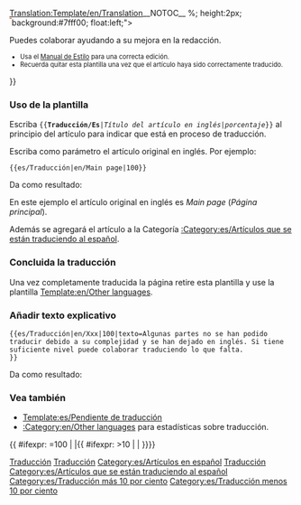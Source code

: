 <noinclude>[[Translation:Template/en/Translation]]</noinclude><noinclude>__NOTOC__ </noinclude>{{es/Metaplantilla de avisos| tipo  = estilo
| imagen= en/Translation.png
| texto = <strong>Este artículo se está traduciendo del original en inglés: <includeonly>[[{{NAMESPACE}}:{{{1}}}|{{{1}}}]]</includeonly><noinclude>{{{1}}}</noinclude>.</strong>
<div>{{{texto|}}}</div>
<div style="font-size: 90%">
<div style="margin:auto; text-align:Left;">Porcentaje: {{{2|0}}}% aprox.
<div style="width:200px; text-align:Left; border:1px solid #aaa; padding:1px; overflow:hidden;"><span style="width:{{#expr: ({{{2|0}}}/100) * 100}}%; height:2px; background:#7fff00; float:left;">&nbsp;</span><span style="width:{{#expr: 100 - ({{{2|0}}}/100) * 100}}%; height:2px; background:#ff7f50; float:left;">&nbsp;</span></div>
</div>
Puedes colaborar ayudando a su mejora en la redacción.
</div><div style="font-size: 80%">
* Usa el [[es/Wiki/Manual de Estilo|Manual de Estilo]] para una correcta edición.
* Recuerda quitar esta plantilla una vez que el artículo haya sido correctamente traducido.
</div>
}}<noinclude>

===Uso de la plantilla ===
Escriba <code><nowiki>{{</nowiki>'''Traducción/Es'''|''Título del artículo en inglés''|''porcentaje''<nowiki>}}</nowiki></code> al principio del artículo para indicar que está en proceso de traducción.
<p>Escriba como parámetro el artículo original en inglés. Por ejemplo:</p>

<pre>{{es/Traducción|en/Main page|100}}</pre>
Da como resultado:
{{es/Traducción|en/Main page|100}}

En este ejemplo el artículo original en inglés es ''Main page'' (''Página principal'').
<p>Además se agregará el artículo a la Categoría [[:Category:es/Artículos que se están traduciendo al español]].</p>

===Concluida la traducción===
Una vez completamente traducida la página retire esta plantilla y use la plantilla [[Template:en/Other languages]].

===Añadir texto explicativo===
<pre>{{es/Traducción|en/Xxx|100|texto=Algunas partes no se han podido traducir debido a su complejidad y se han dejado en inglés. Si tiene suficiente nivel puede colaborar traduciendo lo que falta.
}}</pre>
Da como resultado:
{{es/Traducción|en/Xxx|100|texto=Algunas partes no se han podido traducir debido a su complejidad y se han dejado en inglés. Si tiene suficiente nivel puede colaborar traduciendo lo que falta.}}

===Vea también===
*[[Template:es/Pendiente de traducción]]
*[[:Category:en/Other languages]] para estadísticas sobre traducción.

[[Category:es/Plantillas|Traducción]][[Category:es/Cajas de mensajes|Traducción]][[Category:es/Artículos en español]][[Category:es/Traducción|Traducción]]
</noinclude><includeonly>{{ #ifexpr: {{{2|0}}}=100 | |[[Category:es/Artículos que se están traduciendo al español]]{{ #ifexpr: {{{2|0}}}>10 | [[Category:es/Traducción más 10 por ciento]] | [[Category:es/Traducción menos 10 por ciento]]}}}}</includeonly>